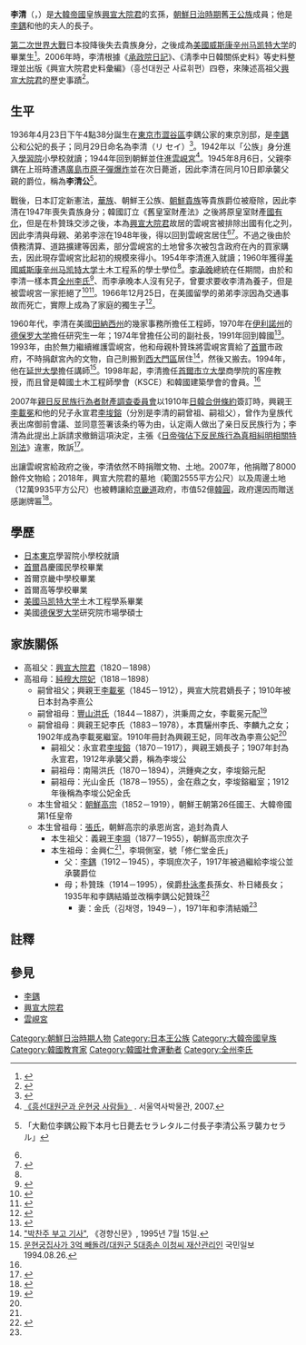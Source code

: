 {{東亞男性歷史人物
|名稱 =李清
|身份 =[[雲峴宮|雲峴宮]]宗主<br>[[李載冕|李熹]]公家第四代
|國家 =
|時代 =
|前任 = [[李鍝|李鍝]]
|圖片名稱 =
|圖片大小 =
|圖片說明 =
|氏 =
|姓 =
|羅馬拼音 =I Cheong<br>I Ch'ŏng
|假名 = り しん
|諺文 = 이청
|封爵 = 公
|族裔 = [[朝鮮族|朝鮮族]]
|本貫 = [[全州李氏|全州李氏]]
|出生日期 ={{birth date|1936|4|23}}
|出生地點 ={{JPN-EMP}}[[東京市|東京市]][[澀谷區|澀谷區]]常磐松町百壹番地（李鍝公家東京別邸）
|婚年 = 1971年
|逝世日期 =
|逝世地點 =
|在位年代 = 1945年－1947年
|廟號 =
|墓葬 =
|父親 = [[李鍝|李鍝]]
|母親 = {{link-ko|朴贊珠|박찬주 (교육인)}}
|妻 =
|兄弟 ={{link-ko|李淙 (1940年)|이종 (1940년)|李淙}}
|子 = 
|女 =
|注釋 =
}}

'''李清'''（{{lang-ko|이청}}，{{bd|1936年|4月23日|||catIdx=李淸}}）是[[大韓帝國|大韓帝國]]皇族[[興宣大院君|興宣大院君]]的玄孫，[[朝鮮日治時期|朝鮮日治時期]]舊[[李王家|王公族]]成員；他是[[李鍝|李鍝]]和他的夫人{{link-ko|朴贊珠|박찬주 (교육인)}}的長子。

[[第二次世界大戰|第二次世界大戰]]日本投降後失去貴族身分，之後成為[[美國|美國]][[威斯康辛州|威斯康辛州]][[马凯特大学|马凯特大学]]的畢業生<ref name="인터뷰">{{cite web |url=http://dna.naver.com/viewer/index.nhn?articleId=1991121100209221001&editNo=2&printCount=1&publishDate=1991-12-11&officeId=00020&pageNo=21&printNo=21676&publishType=00020 |title="이청 인터뷰 기사" |publisher=《[[東亞日報|동아일보]]》|date=1991-12-11 |language=ko }}</ref>。2006年時，李清根據《[[承政院日記|承政院日記]]》、《淸季中日韓關係史料》等史料整理並出版《興宣大院君史料彙編》（흥선대원군 사료휘편）四卷，來陳述高祖父[[興宣大院君|興宣大院君]]的歷史事蹟<ref>{{cite web |title=이청씨, 한중일 역사자료 종합 ‘흥선대원군…’ 4권 펴내 |url=https://www.donga.com/news/article/all/20060110/8264587/1 |website=東亞日報 |accessdate=2020-07-03 |archive-date=2020-07-04 |archive-url=https://web.archive.org/web/20200704001957/https://www.donga.com/news/article/all/20060110/8264587/1 |dead-url=no }}</ref>。

==生平==
1936年4月23日下午4點38分誕生在[[東京市|東京市]][[澀谷區|澀谷區]]李鍝公家的東京別邸，是[[李鍝|李鍝]]公和公妃{{link-ko|朴贊珠|박찬주 (교육인)}}的長子；同月29日命名為李清（リ セイ）<ref name="oko">{{cite web |title=왕공족보(王公族譜) |url=http://jsg.aks.ac.kr/dir/view?catePath=&dataId=JSG_K2-4732 |website=디지털 장서각 |accessdate=2020-05-28 |archive-date=2021-10-20 |archive-url=https://web.archive.org/web/20211020070426/https://jsg.aks.ac.kr/dir/view?catePath=&dataId=JSG_K2-4732 |dead-url=no }}</ref>。1942年以「公族」身分進入[[學習院|學習院]]小學校就讀；1944年回到朝鮮並住進[[雲峴宮|雲峴宮]]<ref name="도록">[http://www.museum.seoul.kr/exh2/upp/ 《흥선대원군과 운현궁 사람들》] {{Wayback|url=http://www.museum.seoul.kr/exh2/upp/ |date=20131110090727 }}. 서울역사박물관, 2007.</ref>。1945年8月6日，父親李鍝在上班時遭遇[[廣島市原子彈爆炸|廣島市原子彈爆炸]]並在次日薨逝，因此李清在同月10日即承襲父親的爵位，稱為'''李清公'''<ref>{{cite web |title=官報. 1945年08月11日 |url=https://dl.ndl.go.jp/info:ndljp/pid/2962075/3 |website=國立國會図書館デジタルコレクション |accessdate=2020-07-03 |archive-date=2019-02-02 |archive-url=https://web.archive.org/web/20190202153545/http://dl.ndl.go.jp/info:ndljp/pid/2962075/3 |dead-url=no }}「大勳位李鍝公殿下本月七日薨去セラレタルニ付長子李清公系ヲ襲カセラル」</ref>。

戰後，日本訂定新憲法，[[華族_(日本)|華族]]、朝鮮王公族、[[朝鮮貴族_(日治時期)|朝鮮貴族]]等貴族爵位被廢除，因此李清在1947年喪失貴族身分；韓國訂立《舊皇室財產法》之後將原皇室財產[[國有化|國有化]]，但是在朴贊珠交涉之後，本為[[興宣大院君|興宣大院君]]故居的雲峴宮被排除出國有化之列，因此李清與母親、弟弟李淙在1948年後，得以回到雲峴宮居住<ref name="인터뷰"/><ref>{{cite news |author1=노형석 |title=조선말 왕족 애환 서린 ‘운현궁 유물’ 선뵌다   원문보기 |url=http://www.hani.co.kr/arti/culture/culture_general/347277.html |accessdate=2020-07-03 |agency=한겨레모바일 |date=2009-03-31 |archive-date=2020-07-05 |archive-url=https://web.archive.org/web/20200705012732/http://www.hani.co.kr/arti/culture/culture_general/347277.html |dead-url=no }}</ref>。不過之後由於債務清算、道路擴建等因素，部分雲峴宮的土地曾多次被包含政府在內的買家購去，因此現存雲峴宮比起初的規模來得小。1954年李清進入{{link-ko|京畿高等學校|경기고등학교}}就讀；1960年獲得[[美國|美國]][[威斯康辛州|威斯康辛州]][[马凯特大学|马凯特大学]]土木工程系的學士學位<ref name="인터뷰"/>。[[李承晚|李承晚]]總統在任期間，由於和李清一樣本貫[[全州李氏|全州李氏]]<ref>{{cite web |title=양녕대군파 권22(讓寧大君派 卷之二十二) |url=http://visualjoseon.aks.ac.kr/viewer/view?itemId=jb&gubun=person&dataId=K24726A_022_053300 |website=장서각기록유산DB |accessdate=2020-06-05 |archive-date=2020-06-05 |archive-url=https://web.archive.org/web/20200605025903/http://visualjoseon.aks.ac.kr/viewer/view?itemId=jb&gubun=person&dataId=K24726A_022_053300 |dead-url=no }}</ref>、而李承晚本人沒有兒子，曾要求要收李清為養子，但是被雲峴宮一家拒絕了<ref>{{cite book |author1=신창현 |title=내가모신 해공신익희 선생 |publisher=해공신익희기념사업회 |page=397}}</ref><ref>{{cite web |author1=박미숙 |title=황손이라는 역사의 굴레 너무 힘겨워 |url=https://news.joins.com/article/3332834 |website=中央日報 |accessdate=2020-07-03 |archive-date=2020-07-03 |archive-url=https://web.archive.org/web/20200703124859/https://news.joins.com/article/3332834 |dead-url=no }}</ref>。1966年12月25日，在美國留學的弟弟李淙因為交通事故而死亡，實際上成為了家庭的獨生子<ref>{{cite news |url=http://dna.naver.com/viewer/index.nhn?articleId=1966122800329207021&editNo=2&printCount=1&publishDate=1966-12-28&officeId=00032&pageNo=7&printNo=6526&publishType=00020 |title="이종 부고 기사" |trans_title=李淙訃告記事 |publisher=《[[京鄉新聞|경향신문]]》 |date=1966-12-28 |language=ko }}</ref>。

1960年代，李清在美國[[田納西州|田納西州]]的幾家事務所擔任工程師，1970年在[[伊利諾州|伊利諾州]]的[[德保罗大学|德保罗大学]]擔任研究生一年；1974年曾擔任公司的副社長，1991年回到韓國<ref>{{cite news |title=운현궁집사가 3억 빼돌려/대원군 5대종손 이청씨 재산관리인 |url=http://news.kmib.co.kr/article/viewDetail.asp?newsClusterNo=01100201.19940826000001806 |accessdate=2020-07-03 |agency=國民日報 |date=1994-08-26 |archive-date=2020-07-03 |archive-url=https://web.archive.org/web/20200703140936/http://news.kmib.co.kr/article/viewDetail.asp?newsClusterNo=01100201.19940826000001806 |dead-url=no }}</ref>。1993年，由於無力繼續維護雲峴宮，他和母親朴贊珠將雲峴宮賣給了[[首爾|首爾]]市政府，不時捐獻宮內的文物，自己則搬到[[西大門區|西大門區]]{{link-ko|北阿峴洞|북아현동}}居住<ref>[http://dna.naver.com/viewer/index.nhn?articleId=1995071500329118040&editNo=20&printCount=1&publishDate=1995-07-15&officeId=00032&pageNo=18&printNo=15482&publishType=00010 "박찬주 부고 기사"], 《경향신문》, 1995년 7월 15일.</ref>，然後又搬去{{link-ko|平倉洞|평창동}}。1994年，他在[[延世大學|延世大學]]擔任講師<ref name="jaee">[http://news.kmib.co.kr/article/viewDetail.asp?newsClusterNo=01100201.19940826000001806 운현궁집사가 3억 빼돌려/대원군 5대종손 이청씨 재산관리인] {{Wayback|url=http://news.kmib.co.kr/article/viewDetail.asp?newsClusterNo=01100201.19940826000001806 |date=20200703140936 }} 국민일보 1994.08.26.</ref>。1998年起，李清擔任[[首爾市立大學|首爾市立大學]]商學院的客座教授，而且曾是韓國土木工程師學會（KSCE）和韓國建築學會的會員。<ref name="도록" />

2007年[[親日反民族行為者財產調查委員會|親日反民族行為者財產調查委員會]]以1910年[[日韓合併條約|日韓合併條約]]簽訂時，興親王[[李載冕|李載冕]]和他的兒子永宣君[[李埈鎔|李埈鎔]]（分別是李清的嗣曾祖、嗣祖父），曾作为皇族代表出席御前會議、並同意签署该条约等为由，认定兩人做出了亲日反民族行为；李清為此提出上訴請求撤銷這項決定，主張《[[日帝強佔下反民族行為真相糾明相關特別法|日帝強佔下反民族行為真相糾明相關特別法]]》違憲，敗訴<ref>{{cite news |title=法院：有关亲日反民族行为的决定并无不妥 |url=https://cn.yna.co.kr/view/ACK20070917002600881 |accessdate=2020-07-03 |agency=韓聯社 |date=2007-09-17 |archive-date=2020-07-03 |archive-url=https://web.archive.org/web/20200703113929/https://cn.yna.co.kr/view/ACK20070917002600881 |dead-url=no }}</ref>。

出讓雲峴宮給政府之後，李清依然不時捐贈文物、土地。2007年，他捐贈了8000餘件文物給{{link-ko|首爾歷史博物館|서울역사박물관}}；2018年，興宣大院君的墓地（範圍2555平方公尺）以及周邊土地（12萬9935平方公尺）也被轉讓給[[京畿道|京畿道]]政府，市值52億[[韓圓|韓圓]]，政府還因而贈送感謝牌匾<ref>{{cite news |author1=박성훈 |title=흥선대원군의 삶·당시 역사 재조명되길 |url=http://www.munhwa.com/news/view.html?no=2019010401073627271001 |accessdate=2020-07-03 |date=2019-01-04 |archive-date=2020-07-03 |archive-url=https://web.archive.org/web/20200703142813/http://www.munhwa.com/news/view.html?no=2019010401073627271001 |dead-url=no }}</ref>。

==學歷==
* [[日本|日本]][[東京|東京]]學習院小學校就讀
* [[首爾|首爾]]昌慶國民學校畢業
* 首爾京畿中學校畢業
* 首爾高等學校畢業
* [[美國|美國]][[马凯特大学|马凯特大学]]土木工程學系畢業
* 美國[[德保罗大学|德保罗大学]]研究院市場學碩士

==家族關係==
*高祖父：[[興宣大院君|興宣大院君]]（1820－1898）
*高祖母：[[純穆大院妃|純穆大院妃]]（1818－1898）
**嗣曾祖父；興親王[[李載冕|李載冕]]（1845－1912），興宣大院君嫡長子；1910年被日本封為李熹公
**嗣曾祖母：[[豐山洪氏|豐山洪氏]]（1844－1887），洪秉周之女，李載冕元配<ref>{{cite web |title=인조대왕자손록, 숙종대왕자손록, 장조의황제자손록 권7(仁祖大王子孫錄, 肅宗大王子孫錄, 莊祖懿皇帝子孫錄 卷之七) |url=http://visualjoseon.aks.ac.kr/viewer/view?itemId=jb&gubun=pa&dataId=K24725_007%5E연령군파%5E연령군파 |accessdate=2020-07-03 |archive-date=2020-07-03 |archive-url=https://web.archive.org/web/20200703152039/http://visualjoseon.aks.ac.kr/viewer/view?itemId=jb&gubun=pa&dataId=K24725_007%5E%EC%97%B0%EB%A0%B9%EA%B5%B0%ED%8C%8C%5E%EC%97%B0%EB%A0%B9%EA%B5%B0%ED%8C%8C |dead-url=no }}</ref>
**嗣曾祖母：興親王妃李氏（1883－1978），本貫驪州李氏、李麟九之女；1902年成為李載冕繼室。1910年冊封為興親王妃，同年改為李熹公妃<ref name="oko" />
***嗣祖父：永宣君[[李埈鎔|李埈鎔]]（1870－1917），興親王嫡長子；1907年封為永宣君，1912年承襲父爵，稱為李埈公
***嗣祖母：南陽洪氏（1870－1894），洪鍾奭之女，李埈鎔元配
***嗣祖母：光山金氏（1878－1955），金在鼎之女，李埈鎔繼室；1912年後稱為李埈公妃金氏
**本生曾祖父：[[朝鮮高宗|朝鮮高宗]]（1852－1919），朝鮮王朝第26任國王、大韓帝國第1任皇帝
**本生曾祖母：[[貴人張氏_(朝鮮高宗)|張氏]]，朝鮮高宗的承恩尚宮，追封為貴人
***本生祖父：義親王[[李堈|李堈]]（1877－1955），朝鮮高宗庶次子
***本生祖母：金興仁<ref name="oko" />，李堈側室，號「修仁堂金氏」
****父：[[李鍝|李鍝]]（1912－1945），李堈庶次子，1917年被過繼給李埈公並承襲爵位
****母；朴贊珠（1914－1995），侯爵[[朴泳孝|朴泳孝]]長孫女、朴日緒長女；1935年和李鍝結婚並改稱李鍝公妃贊珠<ref>{{cite web |title=《반남박씨세보 5권》 |url=https://web.archive.org/web/20140116221933/http://www.bannampark.co.kr/BanNamP1/Jason/5/ochang/2.pdf# |accessdate=2020-05-30}}</ref>
*****妻：金氏（김채영，1949－），1971年和李清結婚<ref name="인터뷰" />

==註釋==
{{reflist|2}}

==參見==
* [[李鍝|李鍝]] 
* [[兴宣大院君|興宣大院君]]
* [[雲峴宮|雲峴宮]]

{{start box}}
{{s-before|父親[[李鍝|李鍝]]}}
{{s-title|[[雲峴宮|雲峴宮]]宗主（[[李王家|李公家]]）|1945年－1947年}}
{{s-none|廢除|日本廢除王公族}}
{{end box}}
{{李王家}}

[[Category:朝鮮日治時期人物|Category:朝鮮日治時期人物]]
[[Category:日本王公族|Category:日本王公族]]
[[Category:大韓帝國皇族|Category:大韓帝國皇族]]
[[Category:韓國教育家|Category:韓國教育家]]
[[Category:韓國社會運動者|Category:韓國社會運動者]]
[[Category:全州李氏|Category:全州李氏]]